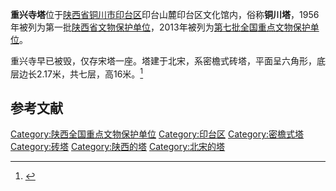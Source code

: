 {{文物保护单位
| 级别 = 全国
| 图片 = 
| 名称 = 重兴寺塔
| 编号 = 7-1420
| 分类 = 古建筑
| 时代 = 宋
| 所在 = {{CHN}}[[陕西省|陕西省]][[印台区|印台区]]
| 登录 = 2013年3月5日
}}
'''重兴寺塔'''位于[[陕西省|陕西省]][[铜川市|铜川市]][[印台区|印台区]]印台山麓印台区文化馆内，俗称'''铜川塔'''，1956年被列为第一批[[陕西省文物保护单位|陕西省文物保护单位]]，2013年被列为[[第七批全国重点文物保护单位|第七批全国重点文物保护单位]]。

重兴寺早已被毁，仅存宋塔一座。塔建于北宋，系密檐式砖塔，平面呈六角形，底层边长2.17米，共七层，高16米。<ref>{{cite book zh|title=陕西文物古迹大观（三）：陕西省省级文物保护单位巡礼 |author=陕西省文物局编 |publisher=三秦出版社 |year=2006 |isbn=7-80736-121-2 |pages=101 }}</ref>

==参考文献==
{{reflist}}

{{陕西全国重点文物保护单位}}

{{DEFAULTSORT:C}}
[[Category:陕西全国重点文物保护单位|Category:陕西全国重点文物保护单位]]
[[Category:印台区|Category:印台区]]
[[Category:密檐式塔|Category:密檐式塔]]
[[Category:砖塔|Category:砖塔]]
[[Category:陕西的塔|Category:陕西的塔]]
[[Category:北宋的塔|Category:北宋的塔]]